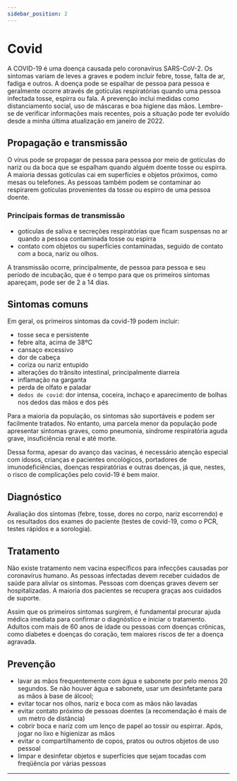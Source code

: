 ```yaml
---
sidebar_position: 2
---
```

# Covid

A COVID-19 é uma doença causada pelo coronavírus SARS-CoV-2. Os sintomas variam de leves a graves e podem incluir febre, tosse, falta de ar, fadiga e outros. A doença pode se espalhar de pessoa para pessoa e geralmente ocorre através de gotículas respiratórias quando uma pessoa infectada tosse, espirra ou fala. A prevenção inclui medidas como distanciamento social, uso de máscaras e boa higiene das mãos. Lembre-se de verificar informações mais recentes, pois a situação pode ter evoluído desde a minha última atualização em janeiro de 2022.

## Propagação e transmissão

O vírus pode se propagar de pessoa para pessoa por meio de gotículas do nariz ou da boca que se espalham quando alguém doente tosse ou espirra. A maioria dessas gotículas cai em superfícies e objetos próximos, como mesas ou telefones. As pessoas também podem se contaminar ao respirarem gotículas provenientes da tosse ou espirro de uma pessoa doente.

### Principais formas de transmissão

- gotículas de saliva e secreções respiratórias que ficam suspensas no ar quando a pessoa contaminada tosse ou espirra
- contato com objetos ou superfícies contaminadas, seguido de contato com a boca, nariz ou olhos.

A transmissão ocorre, principalmente, de pessoa para pessoa e seu período de incubação, que é o tempo para que os primeiros sintomas apareçam, pode ser de 2 a 14 dias.

## Sintomas comuns
Em geral, os primeiros sintomas da covid-19 podem incluir:
- tosse seca e persistente
- febre alta, acima de 38ºC
- cansaço excessivo
- dor de cabeça
- coriza ou nariz entupido
- alterações do trânsito intestinal, principalmente diarreia
- inflamação na garganta
- perda de olfato e paladar
- `dedos de covid`: dor intensa, coceira, inchaço e aparecimento de bolhas nos dedos das mãos e dos pés

Para a maioria da população, os sintomas são suportáveis e podem ser facilmente tratados. No entanto, uma parcela menor da população pode apresentar sintomas graves, como pneumonia, síndrome respiratória aguda grave, insuficiência renal e até morte.

Dessa forma, apesar do avanço das vacinas, é necessário atenção especial com idosos, crianças e pacientes oncológicos, portadores de imunodeficiências, doenças respiratórias e outras doenças, já que, nestes, o risco de complicações pelo covid-19 é bem maior.

## Diagnóstico

Avaliação dos sintomas (febre, tosse, dores no corpo, nariz escorrendo) e os resultados dos exames do paciente (testes de covid-19, como o PCR, testes rápidos e a sorologia).

## Tratamento

Não existe tratamento nem vacina específicos para infecções causadas por coronavírus humano. As pessoas infectadas devem receber cuidados de saúde para aliviar os sintomas. Pessoas com doenças graves devem ser hospitalizadas. A maioria dos pacientes se recupera graças aos cuidados de suporte.

Assim que os primeiros sintomas surgirem, é fundamental procurar ajuda médica imediata para confirmar o diagnóstico e iniciar o tratamento. Adultos com mais de 60 anos de idade ou pessoas com doenças crônicas, como diabetes e doenças do coração, tem maiores riscos de ter a doença agravada.

## Prevenção

- lavar as mãos frequentemente com água e sabonete por pelo menos 20 segundos. Se não houver água e sabonete, usar um desinfetante para as mãos à base de álcool;
- evitar tocar nos olhos, nariz e boca com as mãos não lavadas
- evitar contato próximo de pessoas doentes (a recomendação é mais de um metro de distância)
- cobrir boca e nariz com um lenço de papel ao tossir ou espirrar. Após, jogar no lixo e higienizar as mãos
- evitar o compartilhamento de copos, pratos ou outros objetos de uso pessoal
- limpar e desinfetar objetos e superfícies que sejam tocadas com freqüência por várias pessoas

***
